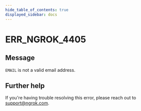 ```yaml
---
hide_table_of_contents: true
displayed_sidebar: docs
---
```



# ERR_NGROK_4405

## Message

`EMAIL` is not a valid email address.

<ErrorDetails error="err_ngrok_4405" />

## Further help

If you're having trouble resolving this error, please reach out to [support@ngrok.com](mailto:support@ngrok.com?subject=Help%20with%20ERR_NGROK_4405).
